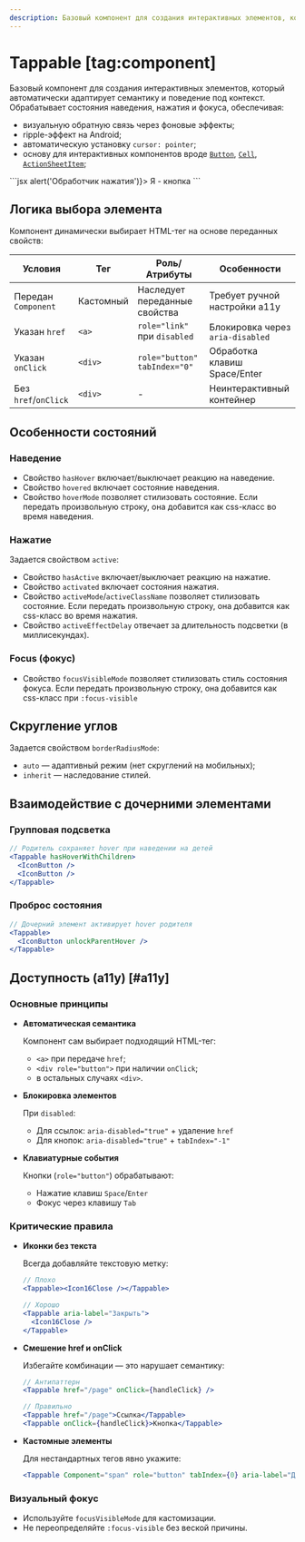 ```yaml
---
description: Базовый компонент для создания интерактивных элементов, который автоматически адаптирует семантику и поведение под контекст.
---
```


<Overview group="utils">

# Tappable [tag:component]

Базовый компонент для создания интерактивных элементов, который автоматически адаптирует семантику и поведение под контекст.
Обрабатывает состояния наведения, нажатия и фокуса, обеспечивая:

- визуальную обратную связь через фоновые эффекты;
- ripple-эффект на Android;
- автоматическую установку `cursor: pointer`;
- основу для интерактивных компонентов вроде [`Button`](/components/button),
  [`Cell`](/components/cell), [`ActionSheetItem`](/components/action-sheet#action-sheet-item);

</Overview>

<Playground>
  ```jsx
  <Tappable onClick={() => alert('Обработчик нажатия')}>
    <Text>Я - кнопка</Text>
  </Tappable>
  ```
</Playground>

## Логика выбора элемента

Компонент динамически выбирает HTML-тег на основе переданных свойств:

| Условия              | Тег       | Роль/Атрибуты                 | Особенности                      |
| -------------------- | --------- | ----------------------------- | -------------------------------- |
| Передан `Component`  | Кастомный | Наследует переданные свойства | Требует ручной настройки a11y    |
| Указан `href`        | `<a>`     | `role="link"` при `disabled`  | Блокировка через `aria-disabled` |
| Указан `onClick`     | `<div>`   | `role="button" tabIndex="0"`  | Обработка клавиш Space/Enter     |
| Без `href`/`onClick` | `<div>`   | -                             | Неинтерактивный контейнер        |

## Особенности состояний

### Наведение

- Свойство `hasHover` включает/выключает реакцию на наведение.
- Свойство `hovered` включает состояние наведения.
- Свойство `hoverMode` позволяет стилизовать состояние.
  Если передать произвольную строку, она добавится как css-класс во время наведения.

### Нажатие

Задается свойством `active`:

- Свойство `hasActive` включает/выключает реакцию на нажатие.
- Свойство `activated` включает состояния нажатия.
- Свойство `activeMode`/`activeClassName` позволяет стилизовать состояние.
  Если передать произвольную строку, она добавится как css-класс во время нажатия.
- Свойство `activeEffectDelay` отвечает за длительность подсветки (в миллисекундах).

### Focus (фокус)

- Свойство `focusVisibleMode` позволяет стилизовать стиль состояния фокуса.
  Если передать произвольную строку, она добавится как css-класс при `:focus-visible`

## Скругление углов

Задается свойством `borderRadiusMode`:

- `auto` — адаптивный режим (нет скруглений на мобильных);
- `inherit` — наследование стилей.

## Взаимодействие с дочерними элементами

### Групповая подсветка

```jsx
// Родитель сохраняет hover при наведении на детей
<Tappable hasHoverWithChildren>
  <IconButton />
  <IconButton />
</Tappable>
```

### Проброс состояния

```jsx
// Дочерний элемент активирует hover родителя
<Tappable>
  <IconButton unlockParentHover />
</Tappable>
```

## Доступность (a11y) [#a11y]

### Основные принципы

- **Автоматическая семантика**

  Компонент сам выбирает подходящий HTML-тег:
  - `<a>` при передаче `href`;
  - `<div role="button">` при наличии `onClick`;
  - в остальных случаях `<div>`.

- **Блокировка элементов**

  При `disabled`:
  - Для ссылок: `aria-disabled="true"` + удаление `href`
  - Для кнопок: `aria-disabled="true"` + `tabIndex="-1"`

- **Клавиатурные события**

  Кнопки (`role="button"`) обрабатывают:
  - Нажатие клавиш `Space`/`Enter`
  - Фокус через клавишу `Tab`

### Критические правила

- **Иконки без текста**

  Всегда добавляйте текстовую метку:

  ```jsx
  // Плохо
  <Tappable><Icon16Close /></Tappable>

  // Хорошо
  <Tappable aria-label="Закрыть">
    <Icon16Close />
  </Tappable>
  ```

- **Смешение href и onClick**

  Избегайте комбинации — это нарушает семантику:

  ```jsx
  // Антипаттерн
  <Tappable href="/page" onClick={handleClick} />

  // Правильно
  <Tappable href="/page">Ссылка</Tappable>
  <Tappable onClick={handleClick}>Кнопка</Tappable>
  ```

- **Кастомные элементы**

  Для нестандартных тегов явно укажите:

  ```jsx
  <Tappable Component="span" role="button" tabIndex={0} aria-label="Действие" />
  ```

### Визуальный фокус

- Используйте `focusVisibleMode` для кастомизации.
- Не переопределяйте `:focus-visible` без веской причины.
